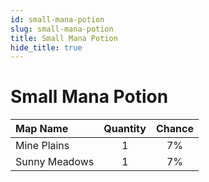 ---
id: small-mana-potion
slug: small-mana-potion
title: Small Mana Potion
hide_title: true
---


# <ItemIcon iconId="1005" height="32"/> Small Mana Potion
|Map Name|Quantity|Chance|
|:--|:-:|:-:|
|Mine Plains|1|7%|
|Sunny Meadows|1|7%|

